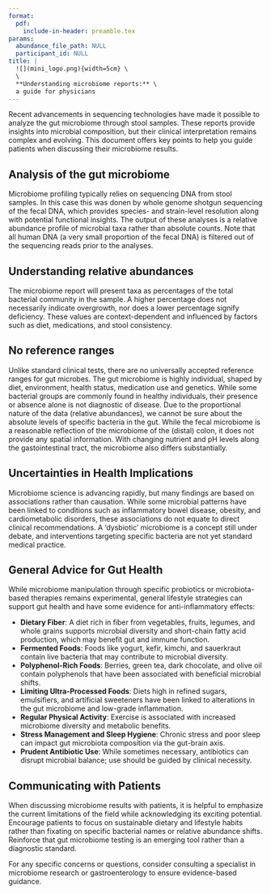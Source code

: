 ```yaml
---
format:
  pdf:
    include-in-header: preamble.tex
params:
  abundance_file_path: NULL
  participant_id: NULL
title: |
  ![](mini_logo.png){width=5cm} \
  \
  **Understanding microbiome reports:** \
  a guide for physicians
---
```


Recent advancements in sequencing technologies have made it possible to analyze the gut microbiome through stool samples. These reports provide insights into microbial composition, but their clinical interpretation remains complex and evolving. This document offers key points to help you guide patients when discussing their microbiome results.

## Analysis of the gut microbiome
Microbiome profiling typically relies on sequencing DNA from stool samples. In this case this was donen by whole genome shotgun sequencing of the fecal DNA, which provides species- and strain-level resolution along with potential functional insights. The output of these analyses is a relative abundance profile of microbial taxa rather than absolute counts. Note that all human DNA (a very small proportion of the fecal DNA) is filtered out of the sequencing reads prior to the analyses.

## Understanding relative abundances
The microbiome report will present taxa as percentages of the total bacterial community in the sample. A higher percentage does not necessarily indicate overgrowth, nor does a lower percentage signify deficiency. These values are context-dependent and influenced by factors such as diet, medications, and stool consistency. 

## No reference ranges
Unlike standard clinical tests, there are no universally accepted reference ranges for gut microbes. The gut microbiome is highly individual, shaped by diet, environment, health status, medication use and genetics. While some bacterial groups are commonly found in healthy individuals, their presence or absence alone is not diagnostic of disease. Due to the proportional nature of the data (relative abundances), we cannot be sure about the absolute levels of specific bacteria in the gut. While the fecal microbiome is a reasonable reflection of the microbiome of the (distal) colon, it does not provide any spatial information. With changing nutrient and pH levels along the gastointestinal tract, the microbiome also differs substantially.

## Uncertainties in Health Implications
Microbiome science is advancing rapidly, but many findings are based on associations rather than causation. While some microbial patterns have been linked to conditions such as inflammatory bowel disease, obesity, and cardiometabolic disorders, these associations do not equate to direct clinical recommendations. A ‘dysbiotic’ microbiome is a concept still under debate, and interventions targeting specific bacteria are not yet standard medical practice.

## General Advice for Gut Health
While microbiome manipulation through specific probiotics or microbiota-based therapies remains experimental, general lifestyle strategies can support gut health and have some evidence for anti-inflammatory effects:

- **Dietary Fiber**: A diet rich in fiber from vegetables, fruits, legumes, and whole grains supports microbial diversity and short-chain fatty acid production, which may benefit gut and immune function.
- **Fermented Foods**: Foods like yogurt, kefir, kimchi, and sauerkraut contain live bacteria that may contribute to microbial diversity.
- **Polyphenol-Rich Foods**: Berries, green tea, dark chocolate, and olive oil contain polyphenols that have been associated with beneficial microbial shifts.
- **Limiting Ultra-Processed Foods**: Diets high in refined sugars, emulsifiers, and artificial sweeteners have been linked to alterations in the gut microbiome and low-grade inflammation.
- **Regular Physical Activity**: Exercise is associated with increased microbiome diversity and metabolic benefits.
- **Stress Management and Sleep Hygiene**: Chronic stress and poor sleep can impact gut microbiota composition via the gut-brain axis.
- **Prudent Antibiotic Use**: While sometimes necessary, antibiotics can disrupt microbial balance; use should be guided by clinical necessity.

## Communicating with Patients
When discussing microbiome results with patients, it is helpful to emphasize the current limitations of the field while acknowledging its exciting potential. Encourage patients to focus on sustainable dietary and lifestyle habits rather than fixating on specific bacterial names or relative abundance shifts. Reinforce that gut microbiome testing is an emerging tool rather than a diagnostic standard.

For any specific concerns or questions, consider consulting a specialist in microbiome research or gastroenterology to ensure evidence-based guidance.

